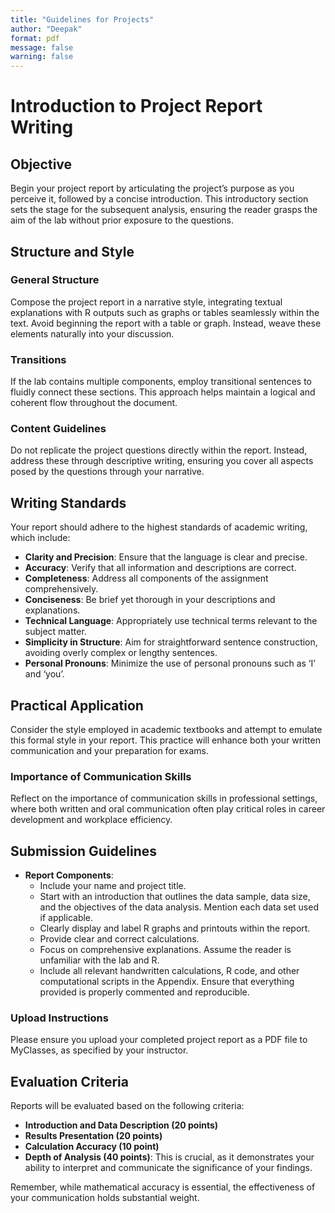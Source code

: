 ```yaml
---
title: "Guidelines for Projects"
author: "Deepak"
format: pdf
message: false
warning: false
---
```


# Introduction to Project Report Writing

## Objective

Begin your project report by articulating the project's purpose as you perceive it, followed by a concise introduction. This introductory section sets the stage for the subsequent analysis, ensuring the reader grasps the aim of the lab without prior exposure to the questions.

## Structure and Style

### General Structure
Compose the project report in a narrative style, integrating textual explanations with R outputs such as graphs or tables seamlessly within the text. Avoid beginning the report with a table or graph. Instead, weave these elements naturally into your discussion.

### Transitions
If the lab contains multiple components, employ transitional sentences to fluidly connect these sections. This approach helps maintain a logical and coherent flow throughout the document.

### Content Guidelines
Do not replicate the project questions directly within the report. Instead, address these through descriptive writing, ensuring you cover all aspects posed by the questions through your narrative.

## Writing Standards

Your report should adhere to the highest standards of academic writing, which include:

- **Clarity and Precision**: Ensure that the language is clear and precise.
- **Accuracy**: Verify that all information and descriptions are correct.
- **Completeness**: Address all components of the assignment comprehensively.
- **Conciseness**: Be brief yet thorough in your descriptions and explanations.
- **Technical Language**: Appropriately use technical terms relevant to the subject matter.
- **Simplicity in Structure**: Aim for straightforward sentence construction, avoiding overly complex or lengthy sentences.
- **Personal Pronouns**: Minimize the use of personal pronouns such as 'I' and 'you'.

## Practical Application

Consider the style employed in academic textbooks and attempt to emulate this formal style in your report. This practice will enhance both your written communication and your preparation for exams.

### Importance of Communication Skills
Reflect on the importance of communication skills in professional settings, where both written and oral communication often play critical roles in career development and workplace efficiency.

## Submission Guidelines

- **Report Components**:
  - Include your name and project title.
  - Start with an introduction that outlines the data sample, data size, and the objectives of the data analysis. Mention each data set used if applicable.
  - Clearly display and label R graphs and printouts within the report.
  - Provide clear and correct calculations.
  - Focus on comprehensive explanations. Assume the reader is unfamiliar with the lab and R.
  - Include all relevant handwritten calculations, R code, and other computational scripts in the Appendix. Ensure that everything provided is properly commented and reproducible.

### Upload Instructions

Please ensure you upload your completed project report as a PDF file to MyClasses, as specified by your instructor.

## Evaluation Criteria

Reports will be evaluated based on the following criteria:

- **Introduction and Data Description (20 points)**
- **Results Presentation (20 points)**
- **Calculation Accuracy (10 point)**
- **Depth of Analysis (40 points)**: This is crucial, as it demonstrates your ability to interpret and communicate the significance of your findings.

Remember, while mathematical accuracy is essential, the effectiveness of your communication holds substantial weight.


